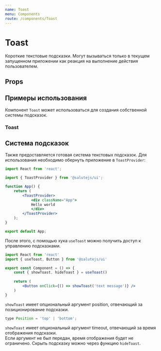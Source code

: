 ```yaml
---
name: Toast
menu: Components
route: /components/Toast
---
```





<ThemeSelect />

# Toast
Короткие текстовые подсказки. Могут вызываться только в текущем запущенном приложении как реакция на выполнение действия пользователем.

## Props
<Props of={Toast} />


## Примеры использования
Компонент ``Toast`` может использоваться для создания собственной системы подсказок.  

### Toast
<Playground>
  <ThemeBackground>
        <Toast text="Short Text Message Without Action" />
  </ThemeBackground>
</Playground>

## Система подсказок
Также предоставляется готовая система текстовых подсказок. Для использования необходимо обернуть приложение в ``ToastProvider``:

```jsx
import React from 'react';

import { ToastProvider } from '@salutejs/ui';

function App() {
    return (
        <ToastProvider>
            <div className="App">
            Hello world
            </div>
        </ToastProvider>
    );
}

export default App;
```

После этого, с помощью хука ``useToast`` можно получить доступ к управлению подсказками.

```jsx
import React from 'react'
import { useToast, Button } from '@salutejs/ui'

export const Component = () => {
    const { showToast, hideToast } = useToast()
    
    return (
        <Button onClick={() => showToast('text message')} />
    )
}
```

``showToast`` имеет опциональный аргумент position, отвечающий за позиционирование подсказки.
```jsx
type Position = 'top' | 'bottom';
```

``showToast`` имеет опциональный аргумент timeout, отвечающий за время отображения подсказки.  
Если аргумент не был передан, время отображения будет не ограничено. Скрыть подсказку можно через функцию ``hideToast``.  
